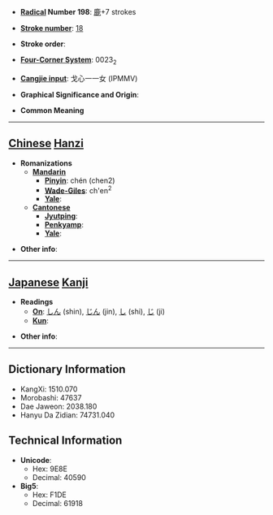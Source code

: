 * '''[[Wiktionary:Chinese radical index| Radical]] Number 198''': [[Wiktionary:Chinese radical index 鹿|鹿]]+7 strokes

* '''[[Wiktionary:Chinese total strokes index|Stroke number]]''': [[Wiktionary:Chinese total strokes index 18|18]]

* '''Stroke order''': 

* '''[[Wiktionary:Chinese four corner index|Four-Corner System]]''': 0023<sub>2</sub>

* '''[[Wiktionary:Chinese Cangjie index|Cangjie input]]''': 戈心一一女 (IPMMV)

* '''Graphical Significance and Origin''': 

* '''Common Meaning'''

----

== [[Chinese]] [[Hanzi]] ==

* '''Romanizations'''
** '''[[Mandarin]]'''
*** '''[[Pinyin]]''': chén (chen2)
*** '''[[Wade-Giles]]''': ch'en<sup>2</sup>
*** '''[[Yale]]''': 
** '''[[Cantonese]]'''
*** '''[[Jyutping]]''':
*** '''[[Penkyamp]]''': 
*** '''[[Yale]]''': 

* '''Other info''': 

----

== [[Japanese]] [[Kanji]] ==

* '''Readings'''
** '''[[On]]''': [[しん]] (shin), [[じん]] (jin), [[し]] (shi), [[じ]] (ji)
** '''[[Kun]]''': 

* '''Other info''':  

----

== Dictionary Information ==

* KangXi: 1510.070
* Morobashi: 47637
* Dae Jaweon: 2038.180
* Hanyu Da Zidian: 74731.040

== Technical Information ==

* '''Unicode''':
** Hex: 9E8E
** Decimal: 40590
* '''Big5''':
** Hex: F1DE
** Decimal: 61918